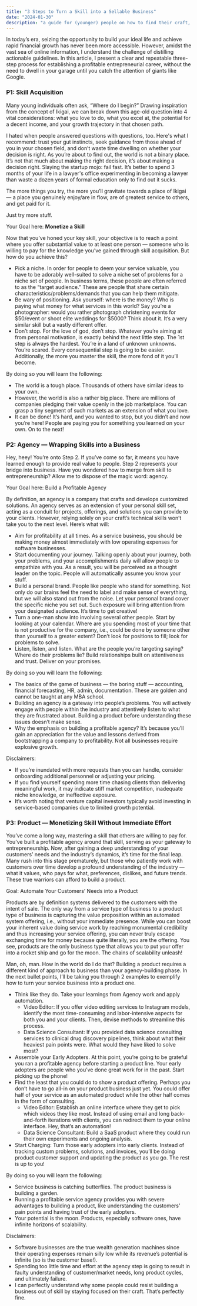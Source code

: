 ```yaml
---
title: "3 Steps to Turn a Skill into a Sellable Business"
date: "2024-01-30"
description: "a guide for (younger) people on how to find their craft, and turn it into a sellable business"
---
```


In today’s era, seizing the opportunity to build your ideal life and achieve rapid financial growth has never been more accessible. However, amidst the vast sea of online information, I understand the challenge of distilling actionable guidelines. In this article, I present a clear and repeatable three-step process for establishing a profitable entrepreneurial career, without the need to dwell in your garage until you catch the attention of giants like Google.

### P1: Skill Acquisition

Many young individuals often ask, “Where do I begin?” Drawing inspiration from the concept of Ikigai, we can break down this age-old question into 4 vital considerations: what you love to do, what you excel at, the potential for a decent income, and your growth trajectory in that chosen path.

<MDXImage src="/writings/ikigai.webp" alt="Ikigai" />

I hated when people answered questions with questions, too. Here's what I recommend: trust your gut instincts, seek guidance from those ahead of you in your chosen field, and don’t waste time dwelling on whether your decision is right. As you’re about to find out, the world is not a binary place. It’s not that much about making the right decision, it’s about making a decision right. Slaying the startup mojo: fail fast. It’s better to spend 3 months of your life in a lawyer's office experimenting in becoming a lawyer than waste a dozen years of formal education only to find out it sucks. 

The more things you try, the more you’ll gravitate towards a place of Ikigai — a place you genuinely enjoy/are in flow, are of greatest service to others, and get paid for it. 

Just try more stuff.

Your Goal here: **Monetize a Skill**

Now that you’ve honed your key skill, your objective is to reach a point where you offer substantial value to at least one person — someone who is willing to pay for the knowledge you’ve gained through skill acquisition. But how do you achieve this?

- Pick a niche. In order for people to deem your service valuable, you have to be adorably well-suited to solve a niche set of problems for a niche set of people. In business terms, these people are often referred to as the “target audience.” These are people that share certain characteristics/problems/demands that you can help them mitigate.
- Be wary of positioning. Ask yourself: where is the money? Who is paying what money for what services in this world? Say you’re a photographer: would you rather photograph christening events for $50/event or shoot elite weddings for $5000? Think about it. It’s a very similar skill but a vastly different offer.
- Don’t stop. For the love of god, don’t stop. Whatever you’re aiming at from personal motivation, is exactly behind the next little step. The 1st step is always the hardest. You’re in a land of unknown unknowns. You’re scared. Every consequential step is going to be easier. Additionally, the more you master the skill, the more fond of it you’ll become.

<MDXImage src="/writings/product.png" alt="Skills" />

By doing so you will learn the following:

- The world is a tough place. Thousands of others have similar ideas to your own.
- However, the world is also a rather big place. There are millions of companies pledging their value openly in the job marketplace. You can grasp a tiny segment of such markets as an extension of what you love.
- It can be done! It’s hard, and you wanted to stop, but you didn’t and now you’re here! People are paying you for something you learned on your own. On to the next!

### P2: Agency — Wrapping Skills into a Business

Hey, heey! You’re onto Step 2. If you’ve come so far, it means you have learned enough to provide real value to people. Step 2 represents your bridge into business. Have you wondered how to merge from skill to entrepreneurship? Allow me to dispose of the magic word: agency.

Your Goal here: Build a Profitable Agency

By definition, an agency is a company that crafts and develops customized solutions. An agency serves as an extension of your personal skill set, acting as a conduit for projects, offerings, and solutions you can provide to your clients. However, relying solely on your craft’s technical skills won’t take you to the next level. Here’s what will:

- Aim for profitability at all times. As a service business, you should be making money almost immediately with low operating expenses for software businesses.
- Start documenting your journey. Talking openly about your journey, both your problems, and your accomplishments daily will allow people to empathize with you. As a result, you will be perceived as a thought leader on the topic. People will automatically assume you know your stuff.
- Build a personal brand. People like people who stand for something. Not only do our brains feel the need to label and make sense of everything, but we will also stand out from the noise. Let your personal brand cover the specific niche you set out. Such exposure will bring attention from your designated audience. It’s time to get creative!
- Turn a one-man show into involving several other people. Start by looking at your calendar. Where are you spending most of your time that is not productive for the company, i.e., could be done by someone other than yourself to a greater extent? Don’t look for positions to fill; look for problems to solve.
- Listen, listen, and listen. What are the people you’re targeting saying? Where do their problems lie? Build relationships built on attentiveness and trust. Deliver on your promises.

By doing so you will learn the following:

- The basics of the game of business — the boring stuff — accounting, financial forecasting, HR, admin, documentation. These are golden and cannot be taught at any MBA school.
- Building an agency is a gateway into people’s problems. You will actively engage with people within the industry and attentively listen to what they are frustrated about. Building a product before understanding these issues doesn’t make sense.
- Why the emphasis on building a profitable agency? It’s because you’ll gain an appreciation for the value and lessons derived from bootstrapping a company to profitability. Not all businesses require explosive growth.

Disclaimers:

- If you’re inundated with more requests than you can handle, consider onboarding additional personnel or adjusting your pricing.
- If you find yourself spending more time chasing clients than delivering meaningful work, it may indicate stiff market competition, inadequate niche knowledge, or ineffective exposure.
- It’s worth noting that venture capital investors typically avoid investing in service-based companies due to limited growth potential.

### P3: Product — Monetizing Skill Without Immediate Effort

You’ve come a long way, mastering a skill that others are willing to pay for. You’ve built a profitable agency around that skill, serving as your gateway to entrepreneurship. Now, after gaining a deep understanding of your customers’ needs and the industry’s dynamics, it’s time for the final leap. Many rush into this stage prematurely, but those who patiently work with customers over time develop a profound understanding of the industry — what it values, who pays for what, preferences, dislikes, and future trends. These true warriors can afford to build a product.

Goal: Automate Your Customers’ Needs into a Product

Products are by definition systems delivered to the customers with the intent of sale. The only way from a service type of business to a product type of business is capturing the value proposition within an automated system offering, i.e., without your immediate presence. While you can boost your inherent value doing service work by reaching monumental credibility and thus increasing your service offering, you can never truly escape exchanging time for money because quite literally, you are the offering. You see, products are the only business type that allows you to put your offer into a rocket ship and go for the moon. The chains of scalability unleash!

Man, oh, man. How in the world do I do that? Building a product requires a different kind of approach to business than your agency-building phase. In the next bullet points, I’ll be taking you through 2 examples to exemplify how to turn your service business into a product one.

- Think like they do. Take your learnings from Agency work and apply automation.
  - Video Editor: If you offer video editing services to Instagram models, identify the most time-consuming and labor-intensive aspects for both you and your clients. Then, devise methods to streamline this process.
  - Data Science Consultant: If you provided data science consulting services to clinical drug discovery pipelines, think about what their heaviest pain points were. What would they have liked to solve most?
- Assemble your Early Adopters. At this point, you’re going to be grateful you ran a profitable agency before starting a product line. Your early adopters are people who you’ve done great work for in the past. Start picking up the phone!
- Find the least that you could do to show a product offering. Perhaps you don’t have to go all-in on your product business just yet. You could offer half of your service as an automated product while the other half comes in the form of consulting.
  - Video Editor: Establish an online interface where they get to pick which videos they like most. Instead of using email and long back-and-forth iterations with clients, you can redirect them to your online interface. Hey, that’s an automation!
  - Data Science Consultant: Build a SaaS product where they could run their own experiments and ongoing analysis.
- Start Charging: Turn those early adopters into early clients. Instead of tracking custom problems, solutions, and invoices, you’ll be doing product customer support and updating the product as you go. The rest is up to you!

By doing so you will learn the following:

- Service business is catching butterflies. The product business is building a garden.
- Running a profitable service agency provides you with severe advantages to building a product, like understanding the customers’ pain points and having trust of the early adopters.
- Your potential is the moon. Products, especially software ones, have infinite horizons of scalability.

Disclaimers:

- Software businesses are the true wealth generation machines since their operating expenses remain silly low while its revenue’s potential is infinite (so is the customer base!).
- Spending too little time and effort at the agency step is going to result in faulty understanding of customer/market needs, long product cycles, and ultimately failure.
- I can perfectly understand why some people could resist building a business out of skill by staying focused on their craft. That’s perfectly fine.